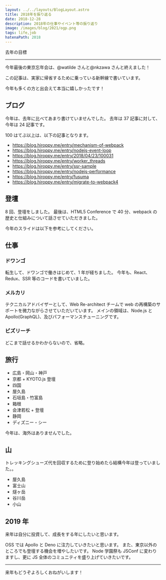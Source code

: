 ```yaml
---
layout: ../../layouts/BlogLayout.astro
title: 2018年を振り返る
date: 2018-12-28
description: 2018年の仕事やイベント等の振り返り
image: /images/blog/2021/ogp.png
tags: life,job
hatenaPath: 2018
---
```



去年の目標

<TwitterCard id="947490411261476865" height={300} />

<OG url="https://blog.hiroppy.me/entry/2017" />

---

今年最後の東京忘年会は、@watilde さんと@nkzawa さんと終えました！

<TwitterCard id="1078250555493933057" height={400} />

この記事は、実家に帰省するために乗っている新幹線で書いています。

今年も多くの方と出会えて本当に嬉しかったです！

## ブログ

今年は、去年に比べてあまり書けていませんでした。
去年は 37 記事に対して、今年は 24 記事です。

100 はてぶ以上は、以下の記事となります。

- https://blog.hiroppy.me/entry/mechanism-of-webpack
- https://blog.hiroppy.me/entry/nodejs-event-loop
- https://blog.hiroppy.me/entry/2018/04/23/100031
- https://blog.hiroppy.me/entry/worker_threads
- https://blog.hiroppy.me/entry/ssr-sample
- https://blog.hiroppy.me/entry/nodejs-performance
- https://blog.hiroppy.me/entry/fusuma
- https://blog.hiroppy.me/entry/migrate-to-webpack4

## 登壇

8 回、登壇をしました。
最後は、HTML5 Conference で 40 分、webpack の歴史と仕組みについて話させていただきました。

<OG url="https://events.html5j.org/conference/2018/11/session/#a5" />

今年のスライドは以下を参考にしてください。

<OG url="https://github.com/hiroppy/slides#2018" />

## 仕事

### ドワンゴ

転生して、ドワンゴで働きはじめて、1 年が経ちました。
今年も、React、Redux、SSR 等のコードを書いていました。

### メルカリ

テクニカルアドバイザーとして、Web Re-architect チームで web の再構築のサポートを微力ながらさせていただいています。
メインの領域は、Node.js と Apollo(GraphQL)、及びパフォーマンスチューニングです。

<OG url="https://logmi.jp/tech/articles/320191" />

### ビズリーチ

どこまで話せるかわからないので、省略。

## 旅行

- 広島・岡山・神戸
- 京都 + KYOTO.js 登壇
- 四国
- 屋久島
- 石垣島・竹富島
- 箱根
- 会津若松 + 登壇
- 静岡
- ディズニー・シー

今年は、海外はありませんでした。

## 山

トレッキングシューズ代を回収するために登り始めたら結構今年は登っていました。。

- 屋久島
- 富士山
- 燧ヶ岳
- 谷川岳
- 小山

## 2019 年

来年は自分に投資して、成長をする年にしたいと思います。

OSS では Apollo と Deno に注力していきたいと思います。
また、東京以外のところでも登壇する機会を増やしたいです。
Node 学園祭も JSConf に変わりますし、更に JS 全体のコミュニティを盛り上げていきたいです。

---

来年もどうぞよろしくおねがいします！
